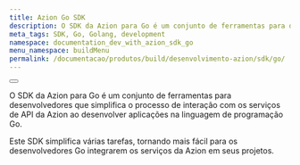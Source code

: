 ```yaml
---
title: Azion Go SDK
description: O SDK da Azion para Go é um conjunto de ferramentas para desenvolvedores que simplifica o processo de interação com os serviços de API da Azion ao desenvolver aplicações na linguagem de programação Go.
meta_tags: SDK, Go, Golang, development
namespace: documentation_dev_with_azion_sdk_go
menu_namespace: buildMenu
permalink: /documentacao/produtos/build/desenvolvimento-azion/sdk/go/
---
```



<Button href="/pt-br/documentacao/devtools/sdk/go/" text="vá para a documentação de referência do SDK Go" variant="secondary"></Button>

O SDK da Azion para Go é um conjunto de ferramentas para desenvolvedores que simplifica o processo de interação com os serviços de API da Azion ao desenvolver aplicações na linguagem de programação Go.

Este SDK simplifica várias tarefas, tornando mais fácil para os desenvolvedores Go integrarem os serviços da Azion em seus projetos.